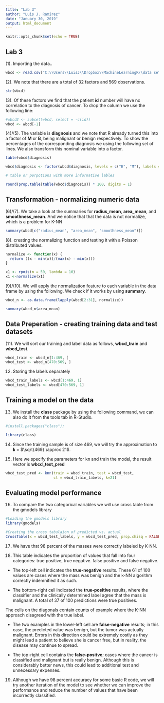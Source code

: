 ---
title: "Lab 3"
author: "Luis J. Ramirez"
date: "January 30, 2019"
output: html_document
---

```{r setup, include=FALSE}
knitr::opts_chunk$set(echo = TRUE)
```
## Lab 3

(1). Importing the data..
```{r, cache = TRUE}
wbcd <- read.csv("C:\\Users\\LuisJ\\Dropbox\\MachineLearningR\\data sets\\wisc_bc_data.csv", stringsAsFactors =  FALSE)
```

(2). We note that there are a total of 32 factors and 569 observations.
```{r, echo = TRUE}
str(wbcd)

```
(3). Of these factors we find that the patient **id** number will have no correlation to the diagnosis of cancer. To drop the column we use the following line: 
```{r, echo = TRUE}
#wbcd2 <- subset(wbcd, select = -c(id))
wbcd <- wbcd[-1]
```

(4)/(5). The variable is **diagnosis** and we note that R already turned this into a factor of **M** or **B**, being malignant or benign respectively. To show the percentages of the corresponding diagnosis we using the following set of lines. We also transform this nominal variable into a factor.

```{r, echo = TRUE}
table(wbcd$diagnosis)

wbcd$diagnosis <- factor(wbcd$diagnosis, levels = c("B", "M"), labels = c("Benign", "Malignant"))

# table or porpotions with more informative lables

round(prop.table(table(wbcd$diagnosis)) * 100, digits = 1)
```

## Transformation - normalizing numeric data

(6)/(7). We take a look at the summaries for **radius_mean**, **area_mean**, and **smoothness_mean**. And we notice that that the data is not normalize, which is a problem for K-NN

```{r, echo=TRUE}
summary(wbcd[c("radius_mean", "area_mean", "smoothness_mean")])
```
(8). creating the normalizing function and testing it with a Poisson distributed values. 
```{r, includ = TRUE}
normalize <- function(x) {
  return ((x - min(x))/(max(x) - min(x)))
}
```

```{r, echo = TRUE}
x1 <- rpois(n = 50, lambda = 10)
x1 <-normalize(x1)
```
(9)/(10). We will apply the normalization feature to each variable in the data frame by using the following. We check if it works by using **summary**.

```{r, echo= TRUE}
wbcd_n <- as.data.frame(lapply(wbcd[2:31], normalize))

summary(wbcd_n$area_mean)
```

## Data Preperation - creating training data and test datasets

(11). We will sort our training and label data as follows, **wbcd_train** and **wbcd_test**.

```{r, echo = TRUE}
wbcd_train <- wbcd_n[1:469, ]
wbcd_test <- wbcd_n[470:569, ]
```

12. Storing the labels separately 

```{r, echo = TRUE}
wbcd_train_labels <- wbcd[1:469, 1]
wbcd_test_labels <- wbcd[470:569, 1]
```

## Training a model on the data

13. We install the **class** package by using the following command, we can also do it from the tools tab in R-Studio.

```{r, echo= TRUE}
#install.packages("class");

library(class)
```

14. Since the training sample is of size 469, we will try the approximation to **k** = $\sqrt{469} \approx 21$. 

15. Here we specify the parameters for kn and train the model, the result vector is **wbcd_test_pred**

```{r, echo = TRUE}
wbcd_test_pred <- knn(train = wbcd_train, test = wbcd_test,
                      cl = wbcd_train_labels, k=21)
```

## Evaluating model performance

16. To compare the two categorical variables we will use cross table from the gmodels library

```{r, echo= TRUE}
#Loading the gmodels library
library(gmodels)

#Creating the cross tabulaion of predicted vs. actual
CrossTable(x = wbcd_test_labels, y = wbcd_test_pred, prop.chisq = FALSE)
```
17. We have that 98 percent of the masses were correctly labeled by K-NN. 

18. This table indicates the proportion of values that fall into four categories: true positive, true negative. false positive and false negative. 

* The top-left cell indicates the **true-negative** results. These 61 of 100 values are cases where the mass was benign and the k-NN algorithm correctly indemnified it as such. 

* The bottom-right cell indicated the **true-positive** results, where the classifier and the clinically determined label agree that the mass is malignant. A total of 37 of 100 predictions were true positives. 

The cells on the diagonals contain counts of example where the K-NN approach disagreed with the true label. 

* The two examples in the lower-left cell are **false-negative** results; in this case, the predicted value was benign, but the tumor was actually malignant. Errors in this direction could be extremely costly as they might lead a patient to believe she is cancer free, but in reality, the disease may continue to spread. 

* The top-right cell contains the **false-positve**; cases where the cancer is classified and malignant but is really benign. Although this is considerably better news, this could lead to additional test and unnecessary expenses. 

19. Although we have 98 percent accuracy for some basic R code, we will try another iteration of the model to see whether we can improve the performance and reduce the number of values that have been incorrectly classified.




















